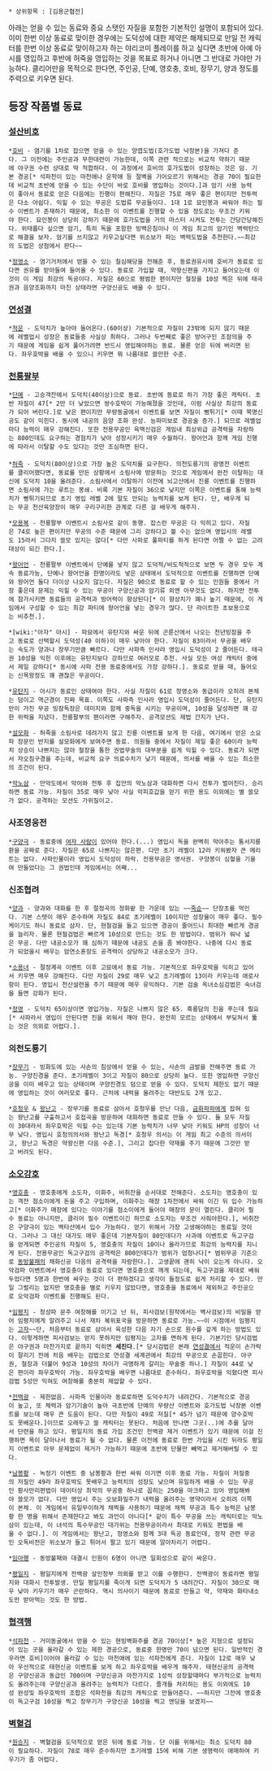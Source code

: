  * 상위항목 : [김용군협전]

아래는 얻을 수 있는 동료와 중요 스탯인 자질을 포함한 기본적인 설명이 포함되어 있다. 이미 한번 이상 동료로 맞이한 경우에는 도덕성에 대한 제약은 해제되므로 만일 전 캐릭터를 한번 이상 동료로 맞이하고자 하는 야리코미 플레이를 하고 싶다면 초반에 아예 아시를 영입하고 후반에 허죽을 영입하는 것을 목표로 하거나 아니면 그 반대로 가야만 가능하다. 클리어만을 목적으로 한다면, 주인공, 단예, 영호충, 호비, 장무기, 양과 정도를 주력으로 키우면 된다.


== 등장 작품별 동료 ==

=== [[설산비호]] ===
 *[[호비]] - 염기를 1차로 잡으면 얻을 수 있는 양엽도법(호가도법 낙장본)을 가져다 준다. 그 이전에는 주인공과 무한대련이 가능한데, 이쪽 관련 적으로는 비교적 약하기 때문에 야구권 수련 상대로 딱 적합하다. 이 과정에서 호비의 호가도법이 성장하는 것은 덤. 기본 경공[* 석파천이 있는 마천애나 운학애 등 절벽을 기어오르기 위해서는 경공 70이 필요한데 비교적 초반에 얻을 수 있는 수단이 바로 호비를 영입하는 것이다.]과 암기 사용 능력이 좋아서 동료로 얻은 다음에는 진행이 편해진다. 자질은 75로 매우 좋은 편이지만 전투력은 다소 아쉽다. 익힐 수 있는 무공은 도법류 무공들이다. 1대 1로 묘인봉과 싸워야 하는 필수 이벤트가 존재하기 때문에, 최소한 이 이벤트를 진행할 수 있을 정도로는 무조건 키워야 한다. 묘인봉이 상당히 강하기 때문에 호가도법을 거의 마스터 시켜도 전투는 간당간당해진다. 위태롭다 싶으면 암기, 특히 독을 포함한 빙백은침이나 이 게임 최고의 암기인 벽력탄으로 해결을 보자. 암기를 쓰지않고 키우고싶다면 위소보가 파는 벽력도법을 추천한다.~~최강의 도법은 상점에서 판다~~

 *[[정영소]] - 염기거처에서 얻을 수 있는 칠심해당을 전해준 후, 동료권유시에 호비가 동료로 있다면 권유를 받아들여 들어올 수 있다. 동료로 가입할 때, 약왕신편을 가지고 들어오는데 이것이 이 게임 최강의 독공이다. 자질은 60으로 평범한 편이지만 철장을 10성 찍은 뒤에 태극권과 음양조화까지 마친 상태라면 구양신공도 배울 수 있다.

=== [[연성결]] ===
 *[[적운]] - 도덕치가 높아야 들어온다.(60이상) 기본적으로 자질이 23밖에 되지 않기 때문에 레벨업시 성장은 동료들중 사실상 최하다. 그러나 두번째로 좋은 방어구인 조잠의을 주기 때문에 게임을 쉽게 풀어가려면 반드시 영입해야하는 동료. 물론 얻은 뒤에 버리면 된다. 좌우호박을 배울 수 있으니 키우면 뭐 나름대로 쓸만한 수준.

=== [[천룡팔부]] ===
 *[[단예]] - 고승객잔에서 도덕치(40이상)으로 동료. 초반에 동료로 하기 가장 좋은 캐릭터. 초반 자질이 47[* 2만 더 낮았으면 쌍수호박이 가능해졌을 것인데, 이럼 사실상 최강의 동료가 되어 버린다.]로 낮은 편이지만 무량동굴에서 이벤트를 보면 자질이 뻥튀기[* 이때 북명신공도 같이 익힌다. 동시에 내공의 음양 조화 완성. 능파미보로 경공술 증가.] 되므로 레벨업마다 능력이 매우 강해진다. 또한 전용무공인 육맥신검은 게임내 최상위급 공격력을 자랑하는 800인데도 요구하는 경험치가 낮아 성장시키기 매우 수월하다. 왕어언과 함께 게임 진행에 따라서 이탈할 수도 있다는 것만 조심하면 된다.
 
 *[[허죽]] - 도덕치(80이상)으로 가장 높은 도덕치를 요구한다. 의천도룡기의 광명전 이벤트를 클리어했다면, 동료를 만든 상황에서 소림사에 방문하는 것으로 게임에서 완전 이탈하는 대신에 도덕치 10을 올려준다. 소림사에서 이탈하기 이전에 뇌고산에서 진룡 이벤트를 진행하면 소림사에 가는 루트는 봉쇄. 비록 기본 자질이 36으로 낮지만 이쪽은 이벤트를 통해 능력치가 뻥튀기되므로 초기 영입 레벨 2에 말도 안되는 능력치를 보게 된다. 단, 배우게 되는 무공 천산육양장이 매우 구리구리한 관계로 다른 걸 배우게 해주자.

 *[[모용복]] - 천룡팔부 이벤트시 소림사로 같이 동행. 잡스런 무공은 다 익히고 있다. 자질은 74로 높은 편이지만 무공의 수준 때문에 그리 강하다고 볼 수는 없으며 영입시의 레벨도 15라서 그다지 쓸모 있지는 않다[* 다만 사파로 풀파티를 하게 된다면 어쩔 수 없는 고려대상이 되긴 한다.].

 *[[왕어언]] - 천룡팔부 이벤트에서 단예를 넣지 않고 도덕적/비도적적으로 보면 두 경우 모두 계속 동료가능, 단예나 왕어언을 한명이라도 넣은 상태에서 도덕적으로 이벤트를 진행하면 단예와 왕어언 둘다 더이상 나오지 않는다. 자질은 90으로 동료로 할 수 있는 인원들 중에서 가장 좋은데 문제는 익힐 수 있는 무공이 구양신공과 암기류 외엔 아무것도 없다. 하지만 전투에 참가시키면 동료들의 공격력과 방어력이 향상된다[* 이 향상치가 꽤나 높기 때문에, 이 게임에서 구성할 수 있는 최강 파티에 왕어언을 넣는 경우가 많다. 단 라이트한 초보용으로는 비추천.].

 *[wiki:"아자" 아시] - 파묘에서 유탄지와 싸운 뒤에 곤륜산에서 나오는 천년빙잠을 주고 동료로 선택할시 도덕성(40 이하)이 매우 낮아야 한다. 자질이 83이라서 무공을 배우는 속도가 양과나 장무기만큼 빠르다. 다만 사파측 인사라 영입시 도덕성이 2 줄어든다. 태극권 10성을 익힌 이후에는 유탄지보다 강하므로 여러모로 추천. 사실 모든 여성 캐릭터 중에서 제일 강하다[* 동시에 사파 전용 동료중에서도 가장 강하다.]. 동료로 얻을 때, 들어오는 신목왕정도 꽤 괜찮은 무공이다.

 *[[유탄지]] - 아시가 동료인 상태여야 한다. 사실 자질이 61로 정영소와 동급이라 오히려 본체는 덤이고 역근경이 진짜 목표. 이쪽도 사파측 인사라 영입시 도덕성이 줄어든다. 단, 유탄지만이 가진 무공 빙잠독장은 데미지와 함께 중독을 시키는 무공이며, 10성을 달성하면 꽤 강한 위력을 지녔다. 천룡팔부의 팬이라면 구해주자. 공격모션도 제법 간지가 난다.

 *[[설모화]] - 허죽을 소림사로 데려가지 않고 진룡 이벤트를 보게 한 다음, 여기에서 얻은 소요파 장문인 반지를 설모화에게 보여주면 동료. 의원들 중에서 자질이 제일 좋은 60이라 능력치 상승이 나쁘지는 않아 철장을 통한 권법무술의 대부분을 쉽게 익힐 수 있다. 동료가 되면서 자오침구경을 주는데, 비교적 요구 의료수치가 낮기 때문에, 의서를 배울 수 있는 최소한의 조건이 된다.

 *[[악노삼]] - 만악도에서 악어와 전투 후 집안의 악노삼과 대화하면 다시 전투가 벌어진다. 승리하면 동료 가능. 자질이 35로 매우 낮아 사실 악피호갑을 얻기 위한 용도 이외에는 별 쓸모가 없다. 공격하는 모션도 가위질이고.

=== 사조영웅전 ===
 *[[구양극]] - 동료중에 [[여자 사람]]이 있어야 한다.(...) 영입시 독을 완벽히 막아주는 통서지룡환을 공짜로 준다. 자질은 65로 나쁘지는 않은편. 다만 초기 레벨이 12라 키워봤자 큰 메리트는 없다. 사파인물이라 영입시 도덕성이 하락. 전용무공은 영사권. 구양봉이 심혈을 기울여 만들었다는 그 권법인데 게임에서는 어째...

=== 신조협려 ===
 *[[양과]] - 양과와 대화를 한 후 절정곡의 정화밭 한 가운데 있는 ~~[[죽순]]~~ 단장초를 먹인다. 기본 스탯이 매우 준수하며 자질도 84로 초기레벨이 10이지만 성장율이 매우 좋다. 필수케이기도 하니 동료로 삼자. 단, 현철검을 들고 있으면 경공이 줄어드니 최대한 빠르게 경공을 늘리자. 물론 현철검법은 빠르게 10성으로 만드는 것도 한 방법이다. 범위가 워낙 넓은 무공. 다만 내공소모가 꽤 심하기 때문에 내공도 손을 좀 봐야한다. 나중에 다시 동료가 되었을시 배우는 암연소혼장도 공격력이 상당하고 내공소모가 크다.

 *[[소용녀]] - 절정계곡 이벤트 이후 고묘에서 동료 가능. 기본적으로 좌우호박을 익히고 있어서 키우면 매우 강해진다. 다만 자질이 29로 매우 낮고 초기레벨이 13이라 키우는데 애로사항이 핀다. 영입시 천산설련을 주기 때문에 매우 유익하다. 기본 검술 옥녀소심검법은 숙녀검을 들면 강화가 된다.

 *[[정영]] - 도덕치 65이상이면 영입가능. 자질은 나쁘지 않은 65. 흑룡담의 진을 푸는데 필요[* 사파라서 영입이 안된다면 진을 외워서 깨야 한다. 완전히 모르는 상태에서 부딪쳐서 뚫는 것은 의외로 어렵다.].

=== 의천도룡기 ===
 *[[장무기]] - 빙화도에 있는 사손의 침상에서 얻을 수 있는, 사손의 금발을 전해주면 동료 가능. 구양진경을 준다. 초기레벨이 3이고 자질이 80으로 상당히 높다. 또한 영입하면 구양신공을 이미 배우고 있는 상태이며 구양진경도 덤으로 얻을 수 있다. 도덕치 제한도 없기 때문에 영입하는 것이 여러모로 좋다. 근처에 내력을 올려주는 대반도도 2개 있고.

 *[[호청우]] & [[왕난고]] - 장무기를 동료로 삼아서 호청우를 만난 다음, [[금화파파]]에게 잡혀 있는 왕난고를 구출하고서 호접곡을 방문하여 대화하면 동료로 만들 수 있다. 둘 모두 자질이 30대라서 좌우호박은 익힐 수는 있는데 기본 능력치가 너무 낮아 키워도 HP의 성장이 너무 낮다. 영입시 호청의의서와 왕난고 독경[* 호청우 의서는 이 게임 최고 수준의 의서이고, 왕난고 독경은 약왕신편 다음 수준.], 그리고 잡다한 약재를 주기 때문에 그것만 받고 버려도 된다.

=== [[소오강호]] ===
 *[[영호충]] - 영호충에게 소도자, 이화주, 비취잔을 순서대로 전해준다. 소도자는 영호충이 있는 객잔 점소이에게 돈을 주고 구입하며, 이화주는 매장 1차전에서 싸워 이긴 뒤 입수 가능하고[* 이화주가 매장에 있다는 이야기를 점소이에게 들어야 매장의 문이 열린다. 클리어 필수 동료는 아니지만, 클리어 필수 이벤트이긴 하므로 소도자는 무조건 사줘야한다.], 비취잔은 구양극이 있는 백타산에서 입수 가능하다. 얻기 위해서 가장 고생해야하는 동료일 것이다. 그러나 그 대신 대가도 매우 좋은데 기본자질이 80인데다가 사과애 이벤트로 독고구검을 얻게되면 주인공의 자질이 5, 영호충의 자질이 10이나 올라가므로 최강의 능력치를 지니게 된다. 전용무공인 독고구검의 공격력은 800인데다가 범위가 엄청나다[* 범위무공 기준으로 [[동방불패]]의 채화신공 다음의 공격력을 자랑한다.]. 고생끝에 괜히 낙이 오는게 아니다. 오악검파 이벤트에서 영호충이 동료로 있다면 영호충으로 깨게 되는데, 독고구검을 제대로 배워두었다면 5명과 한번에 싸우는 것이 더 편하겠다고 생각이 들정도로 쉽게 처리할 수 있다. 만일 그럴리는 없지만 영호충을 별로 키우지 않았다면, 영호충을 동료에서 제외하고 주인공으로 오악검파 이벤트를 진행해도 된다. 

 *[[임평지]] - 청성파 문주 여창해를 이기고 난 뒤, 피사검보(원작에서는 벽사검보)의 비밀을 얻어 임평지에게 알려주고 나서 재차 복위표국을 방문하면 동료로 가능.~~이 시점에서 임평지는 [[고자]]~~단, 처음부터 동료로 삼아서 육성한 다음 자기 손으로 원수를 갚게 하는 방법도 있다. 이렇게하면 피사검보는 얻지 못하지만 임평지는 고자를 면하게 된다. 기본기인 당시검법은 야구권과 마찬가지로 끝까지 익히면 '''세진다'''.[* 당시검법은 본래 [[연성결]]에서 적운이 손가락이 잘리기 전에 처음 배우는 검법으로 연성결 세계관에서 최강의 무공으로 손꼽힌다. 야구권, 철장과 더불어 9성과 10성의 차이가 극명하게 갈리는 무술중 하나.] 자질이 44로 낮은 편이라 좌우호박이 가능. 좌우호박을 배우면 나름대로 준수하다. 좌우호박을 익혔다면 피사검법 5성만 익혀도 여창해를 충분히 제압할 수 있다.

 *[[전백광]] - 제한없음. 사파측 인물이라 동료로하면 도덕수치가 내려간다. 기본적으로 경공이 높고, 또 체력과 암기기술이 높아 극초반에 단예의 무량산 이벤트와 호가도법 낙장본 이벤트를 보는데 매우 큰 도움이 된다. 다만 자질이 49로 저질[* 45가 넘기 때문에 양수호박도 못배운다.]이므로 오래두고 쓸 캐릭터는 못된다. 처음에 만나면 그곳(..)에 추를 달아서 단련을 하고 있다. 평일지의 동료 가입 조건인 전백광 제거 이벤트가 있기 때문에 이걸 진행하면 목이 달아나서 동료가 될 수 없다. 물론 이전에 동료로 한번 가입을 시킨 뒤라도 평일지 이벤트로 아무 문제없이 제거가 가능하기 때문에 초반에 단물만 빼먹고 제거해버릴 수 있다.

 *[[남봉황]] - 녹정기 이벤트 중 남봉황과 한번 싸워 이기면 이후 동료 가능. 자질이 저질중의 저질인 49라 좌우호박도 못배우고 능력치의 성장도 낮으며 유일하게 배울 수 있는 무공인 황사만리편법이 데이터상 최악의 무공중 하나로 꼽히는 250을 마크하고 있어 영입해봐야 쓸모가 없다. 다만 영입시 주는 오보화밀주가 내력을 올려주는 영약이라서 오히려 이쪽이 본체. 이 게임에서 유일무이하게 채찍을 사용하기 때문에 채찍 무공과 특수 능력은 남봉황 한 명을 위해서 존재한다고 봐도 과언이 아니다[* 같이 특수 무공을 쓰는 캐릭터로는 악노삼이 있는데, 이 녀석의 특수무공인 대가위는 전용무공이라서 최대로 키워도 편법을 배울 수 없다.]. 이 게임에서는 왕난고, 정영소와 함께 3대 독공 동료인데, 정작 관련 무공인 오독비전은 위소보가 들고 튀어서 팔고 있기 때문에 알아차리기 어렵다.

 *[[임아행]] - 동방불패와 대결시 인원이 6명이 아니면 일회성으로 같이 싸운다.

 *[[평일지]] - 평일지에게 전백광 살인청부 의뢰를 받고 이를 수행한다. 전백광이 동료라면 평일지와 대화시 전투발생. 만일 평일지를 죽이게 되면 도덕치가 5 내려간다. 자질이 30으로 매우 낮아 키우기가 매우 곤란하다. 역시 의사이기 때문에 동료로 만들고 약, 약재와 화타내소도만 받아먹는 것도 한 방법.

=== [[협객행]] ===
 *[[석파천]] - 거미동굴에서 얻을 수 있는 현빙벽화주를 경공 70이상[* 높은 지형으로 설정되어 있는 곳을 올라갈 수 있는 제한 경공으로, 동료중 한명만 70이 넘으면 된다. 일반적인 경우라면 호비]이어야 올라갈 수 있는 마천애에 있는 석파천에게 준다. 자질이 12로 매우 낮아 우선적으로 태현신공 이벤트를 보게 하고 좌우호박을 배우게 해주자. 태현신공의 공격력은 구양신공과 동급인 700이며 구양신공과 마찬가지로 1성씩 성장할때마다 부가적으로 능력치도 올려주는데 구양신공과 올려주는 능력치가 다르다. 졸개들 처리하는 용도 이외에도 10성 완성및 좌우호박의 조합은 석파천을 최강의 캐릭으로 만들어준다. ~~하지만 그전에 영호충이 독고구검 10성을 찍고 장무기가 구양신공 10성을 찍고 엔딩을 보겠지~~

=== [[벽혈검]] ===
 *[[원승지]] - 벽혈검을 도덕적으로 얻은 뒤에 동료 가능. 단 이를 위해서는 최소 도덕치 80이 필요하다. 자질이 78로 매우 준수하지만 초기레벨 15에 비해 기본 생명력이 애매하여 키우기가 좀 어렵다.
